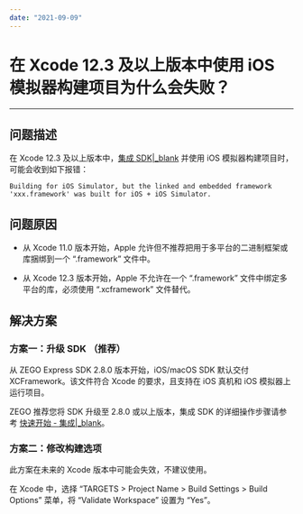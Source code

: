 ```yaml
---
date: "2021-09-09"
---
```

# 在 Xcode 12.3 及以上版本中使用 iOS 模拟器构建项目为什么会失败？

- - -

## 问题描述

在 Xcode 12.3 及以上版本中，[集成 SDK\|_blank](#196) 并使用 iOS 模拟器构建项目时，可能会收到如下报错：

```
Building for iOS Simulator, but the linked and embedded framework 'xxx.framework' was built for iOS + iOS Simulator.
```

## 问题原因

- 从 Xcode 11.0 版本开始，Apple 允许但不推荐把用于多平台的二进制框架或库捆绑到一个 “.framework” 文件中。

- 从 Xcode 12.3 版本开始，Apple 不允许在一个 “.framework” 文件中绑定多平台的库，必须使用 “.xcframework” 文件替代。

## 解决方案

### 方案一：升级 SDK （推荐）

从 ZEGO Express SDK 2.8.0 版本开始，iOS/macOS SDK 默认交付 XCFramework。该文件符合 Xcode 的要求，且支持在 iOS 真机和 iOS 模拟器上运行项目。

ZEGO 推荐您将 SDK 升级至 2.8.0 或以上版本，集成 SDK 的详细操作步骤请参考 [快速开始 - 集成\|_blank](#196)。

### 方案二：修改构建选项

<div class="mk-warning">


此方案在未来的 Xcode 版本中可能会失效，不建议使用。
</div>

在 Xcode 中，选择 “TARGETS > Project Name > Build Settings > Build Options” 菜单，将 “Validate Workspace” 设置为 “Yes”。
